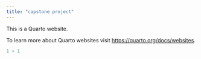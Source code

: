 ```yaml
---
title: "capstone project"
---
```


This is a Quarto website.

To learn more about Quarto websites visit <https://quarto.org/docs/websites>.

```r
1 + 1
```
